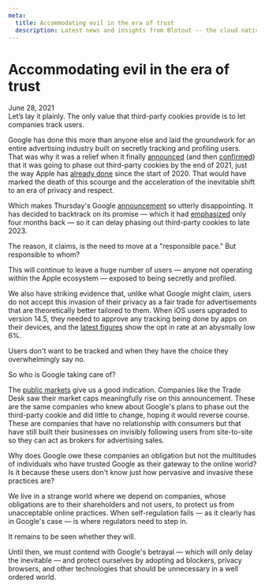 ```yaml
---
meta:
  title: Accommodating evil in the era of trust
  description: Latest news and insights from Blotout -- the cloud native privacy data engineering platform.
---
```



<MDX>
  <div className="blog-header">
    <h1>Accommodating evil in the era of trust</h1>
    <span className="date">June 28, 2021</span>
  </div>
  <div className='content-wrapper'>
Let’s lay it plainly. The only value that third-party cookies provide is to let companies track users.

Google has done this more than anyone else and laid the groundwork for an entire advertising industry built on secretly tracking and profiling users. That was why it was a relief when it finally [announced](https://blog.chromium.org/2020/01/building-more-private-web-path-towards.html) (and then [confirmed](https://blog.google/products/ads-commerce/a-more-privacy-first-web/)) that it was going to phase out third-party cookies by the end of 2021, just the way Apple has [already done](https://webkit.org/blog/9521/intelligent-tracking-prevention-2-3/) since the start of 2020. That would have marked the death of this scourge and the acceleration of the inevitable shift to an era of privacy and respect.

Which makes Thursday's Google [announcement](https://blog.google/products/chrome/updated-timeline-privacy-sandbox-milestones/) so utterly disappointing. It has decided to backtrack on its promise — which it had [emphasized](https://www.wsj.com/articles/google-to-stop-selling-ads-based-on-your-specific-web-browsing-11614780021) only four months back — so it can delay phasing out third-party cookies to late 2023.

The reason, it claims, is the need to move at a "responsible pace." But responsible to whom?

This will continue to leave a huge number of users — anyone not operating within the Apple ecosystem — exposed to being secretly and profiled.

We also have striking evidence that, unlike what Google might claim, users do not accept this invasion of their privacy as a fair trade for advertisements that are theoretically better tailored to them. When iOS users upgraded to version 14.5, they needed to approve any tracking being done by apps on their devices, and the [latest figures](https://www.flurry.com/blog/ios-14-5-opt-in-rate-att-restricted-app-tracking-transparency-worldwide-us-daily-latest-update/) show the opt in rate at an abysmally low 6%.

Users don't want to be tracked and when they have the choice they overwhelmingly say no.

So who is Google taking care of?

The [public markets](https://www.cnbc.com/2021/06/24/google-pushes-back-deadline-to-deprecate-third-party-cookies-to-2023.html) give us a good indication. Companies like the Trade Desk saw their market caps meaningfully rise on this announcement. These are the same companies who knew about Google's plans to phase out the third-party cookie and did little to change, hoping it would reverse course. These are companies that have no relationship with consumers but that have still built their businesses on invisibly following users from site-to-site so they can act as brokers for advertising sales.

Why does Google owe these companies an obligation but not the multitudes of individuals who have trusted Google as their gateway to the online world? Is it because these users don't know just how pervasive and invasive these practices are?

We live in a strange world where we depend on companies, whose obligations are to their shareholders and not users, to protect us from unacceptable online practices. When self-regulation fails — as it clearly has in Google's case — is where regulators need to step in.

It remains to be seen whether they will.

Until then, we must contend with Google's betrayal — which will only delay the inevitable — and protect ourselves by adopting ad blockers, privacy browsers, and other technologies that should be unnecessary in a well ordered world.

  </div>
</MDX>

